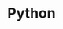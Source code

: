 ---
title: 'Python'
description: 'Learn how to integrate with the Flux OS platform using our Python SDK.'
---
